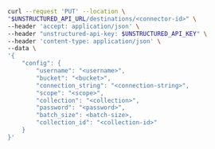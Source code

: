 ```bash REST (Change)
curl --request 'PUT' --location \
"$UNSTRUCTURED_API_URL/destinations/<connector-id>" \
--header 'accept: application/json' \
--header "unstructured-api-key: $UNSTRUCTURED_API_KEY" \
--header 'content-type: application/json' \
--data \
'{
    "config": {
        "username": "<username>",
        "bucket": "<bucket>",
        "connection_string": "<connection-string>",
        "scope": "<scope>",
        "collection": "<collection>",
        "password": "<password>",
        "batch_size": <batch-size>,
        "collection_id": "<collection-id>"
    }
}'
```